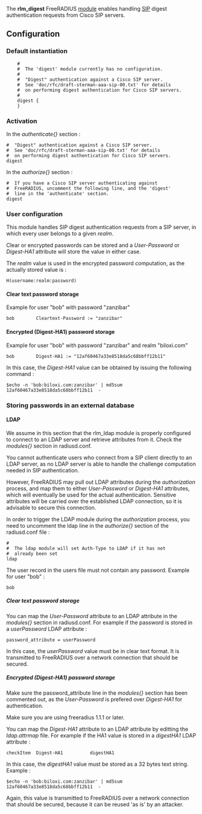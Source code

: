 The '''rlm_digest''' FreeRADIUS [[module]] enables handling [[SIP]] digest authentication requests from Cisco SIP servers.

{{Default in the server source|src/modules/rlm_digest/}}

== Configuration ==

===Default instantiation===

{{Default in the server source|raddb/modules/digest}}

<pre>
	#
	#  The 'digest' module currently has no configuration.
	#
	#  "Digest" authentication against a Cisco SIP server.
	#  See 'doc/rfc/draft-sterman-aaa-sip-00.txt' for details
	#  on performing digest authentication for Cisco SIP servers.
	#
	digest {
	}
</pre>

===Activation===

In the ''authenticate{}'' section : 

 #  "Digest" authentication against a Cisco SIP server.
 #  See 'doc/rfc/draft-sterman-aaa-sip-00.txt' for details
 #  on performing digest authentication for Cisco SIP servers.
 digest

In the ''authorize{}'' section : 

 #  If you have a Cisco SIP server authenticating against
 #  FreeRADIUS, uncomment the following line, and the 'digest'
 #  line in the 'authenticate' section.
 digest

=== User configuration ===

This module handles SIP digest authentication requests from a SIP server, in which every user belongs to a given ''realm''.

Clear or encrypted passwords can be stored and a ''User-Password'' or ''Digest-HA1'' attribute will store the value in either case.

The ''realm'' value is used in the encrypted password computation, as the actually stored value is :
 H(username:realm:password)

==== Clear text password storage ====

Example for user "bob" with password "zanzibar"
 bob		Cleartext-Password := "zanzibar"

==== Encrypted (Digest-HA1) password storage ====

Example for user "bob" with password "zanzibar" and realm "biloxi.com"
 bob		Digest-HA1 := "12af60467a33e8518da5c68bbff12b11"

In this case, the ''Digest-HA1'' value can be obtained by issuing the following command :
 $echo -n 'bob:biloxi.com:zanzibar' | md5sum
 12af60467a33e8518da5c68bbff12b11  -

=== Storing passwords in an external database ===

==== LDAP ====

We assume in this section that the rlm_ldap module is properly configured to connect to an LDAP server and retrieve attributes from it. Check the ''modules{}'' section in radiusd.conf.

You cannot authenticate users who connect from a SIP client directly to an LDAP server, as no LDAP server is able to handle the challenge computation needed in SIP authentication.

However, FreeRADIUS may pull out LDAP attributes during the ''authorization'' process, and map them to either ''User-Password'' or ''Digest-HA1'' attributes, which will eventually be used for the actual authentication. Sensitive attributes will be carried over the established LDAP connection, so it is advisable to secure this connection.

In order to trigger the LDAP module during the ''authorization'' process, you  need to uncomment the ldap line in the ''authorize{}'' section of the radiusd.conf file : 
 #
 #  The ldap module will set Auth-Type to LDAP if it has not
 #  already been set
 ldap

The user record in the users file must not contain any password. Example for user "bob" :
 bob
===== Clear text password storage =====

You can map the ''User-Password'' attribute to an LDAP attribute in the ''modules{}'' section in radiusd.conf. For example if the password is stored in a ''userPassword'' LDAP attribute :
 password_attribute = userPassword

In this case, the ''userPassword'' value must be in clear text format. It is transmitted to FreeRADIUS over a network connection that should be secured.

===== Encrypted (Digest-HA1) password storage =====

Make sure the password_attribute line in the ''modules{}'' section has been commented out, as the ''User-Password'' is prefered over ''Digest-HA1'' for authentication. 

Make sure you are using freeradius 1.1.1 or later.

You can map the ''Digest-HA1'' attribute to an LDAP attribute by editting the ''ldap.attrmap'' file. For example if the HA1 value is stored in a ''digestHA1'' LDAP attribute :
 checkItem	Digest-HA1			digestHA1

In this case, the ''digestHA1'' value must be stored as a 32 bytes text string. Example :
 $echo -n 'bob:biloxi.com:zanzibar' | md5sum
 12af60467a33e8518da5c68bbff12b11  -

Again, this value is transmitted to FreeRADIUS over a network connection that should be secured, because it can be reused 'as is' by an attacker.
